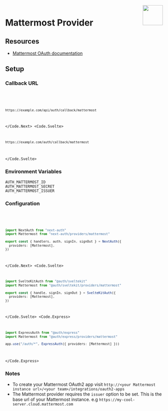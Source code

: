 
<img align="right" src="/img/providers/mattermost.svg" height="64" width="64" />

# Mattermost Provider

## Resources

- [Mattermost OAuth documentation](https://example.com)

## Setup

### Callback URL

<Code>
  <Code.Next>

```bash
https://example.com/api/auth/callback/mattermost
```

  </Code.Next>
  <Code.Svelte>

```bash
https://example.com/auth/callback/mattermost
```

  </Code.Svelte>
</Code>

### Environment Variables

```
AUTH_MATTERMOST_ID
AUTH_MATTERMOST_SECRET
AUTH_MATTERMOST_ISSUER
```

### Configuration

<Code>
  <Code.Next>

```ts filename="/auth.ts"
import NextAuth from "next-auth"
import Mattermost from "next-auth/providers/mattermost"

export const { handlers, auth, signIn, signOut } = NextAuth({
  providers: [Mattermost],
})
```

  </Code.Next>
  <Code.Svelte>

```ts filename="/src/auth.ts"
import SvelteKitAuth from "@auth/sveltekit"
import Mattermost from "@auth/sveltekit/providers/mattermost"

export const { handle, signIn, signOut } = SvelteKitAuth({
  providers: [Mattermost],
})
```

  </Code.Svelte>
  <Code.Express>

```ts filename="/src/app.ts"
import ExpressAuth from "@auth/express"
import Mattermost from "@auth/express/providers/mattermost"

app.use("/auth/*", ExpressAuth({ providers: [Mattermost] }))
```

  </Code.Express>
</Code>

### Notes

- To create your Mattermost OAuth2 app visit `http://<your Mattermost instance url>/<your team>/integrations/oauth2-apps`
- The Mattermost provider requires the `issuer` option to be set. This is the base url of your Mattermost instance. e.g `https://my-cool-server.cloud.mattermost.com`
